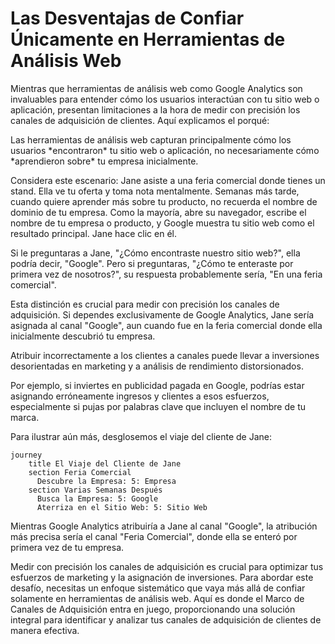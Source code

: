 
# Las Desventajas de Confiar Únicamente en Herramientas de Análisis Web

Mientras que herramientas de análisis web como Google Analytics son invaluables para entender cómo los usuarios interactúan con tu sitio web o aplicación, presentan limitaciones a la hora de medir con precisión los canales de adquisición de clientes. Aquí explicamos el porqué:

<Callout emoji="⚠️">
Las herramientas de análisis web capturan principalmente cómo los usuarios *encontraron* tu sitio web o aplicación, no necesariamente cómo *aprendieron sobre* tu empresa inicialmente.
</Callout>

Considera este escenario: Jane asiste a una feria comercial donde tienes un stand. Ella ve tu oferta y toma nota mentalmente. Semanas más tarde, cuando quiere aprender más sobre tu producto, no recuerda el nombre de dominio de tu empresa. Como la mayoría, abre su navegador, escribe el nombre de tu empresa o producto, y Google muestra tu sitio web como el resultado principal. Jane hace clic en él.

Si le preguntaras a Jane, "¿Cómo encontraste nuestro sitio web?", ella podría decir, "Google". Pero si preguntaras, "¿Cómo te enteraste por primera vez de nosotros?", su respuesta probablemente sería, "En una feria comercial".

Esta distinción es crucial para medir con precisión los canales de adquisición. Si dependes exclusivamente de Google Analytics, Jane sería asignada al canal "Google", aun cuando fue en la feria comercial donde ella inicialmente descubrió tu empresa.

<Callout emoji="💡">
Atribuir incorrectamente a los clientes a canales puede llevar a inversiones desorientadas en marketing y a análisis de rendimiento distorsionados.
</Callout>

Por ejemplo, si inviertes en publicidad pagada en Google, podrías estar asignando erróneamente ingresos y clientes a esos esfuerzos, especialmente si pujas por palabras clave que incluyen el nombre de tu marca.

Para ilustrar aún más, desglosemos el viaje del cliente de Jane:

```mermaid
journey
    title El Viaje del Cliente de Jane
    section Feria Comercial
      Descubre la Empresa: 5: Empresa
    section Varias Semanas Después
      Busca la Empresa: 5: Google
      Aterriza en el Sitio Web: 5: Sitio Web
```

Mientras Google Analytics atribuiría a Jane al canal "Google", la atribución más precisa sería el canal "Feria Comercial", donde ella se enteró por primera vez de tu empresa.

<Callout emoji="🔑">
Medir con precisión los canales de adquisición es crucial para optimizar tus esfuerzos de marketing y la asignación de inversiones.
</Callout>
Para abordar este desafío, necesitas un enfoque sistemático que vaya más allá de confiar solamente en herramientas de análisis web. Aquí es donde el Marco de Canales de Adquisición entra en juego, proporcionando una solución integral para identificar y analizar tus canales de adquisición de clientes de manera efectiva.